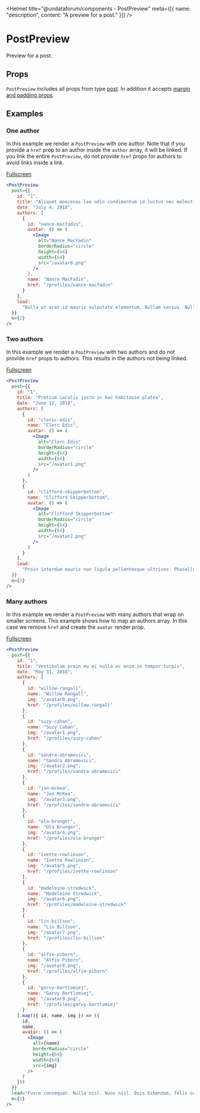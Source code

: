 
<Helmet
  title="@undataforum/components - PostPreview"
  meta={[{ name: "description", content: "A preview for a post." }]}
/>

# PostPreview

Preview for a post.

## Props

`PostPreview` includes all props from type [post](/types/post/). In addition it accepts [margin and padding props](https://rebassjs.org/props/#margin-and-padding).

## Examples

### One author

In this example we render a `PostPreview` with one author. Note that if you provide a `href` prop to an author inside the `author` array, it will be linked. If you link the entire `PostPreview`, do not provide `href` props for authors to avoid links inside a link.

<OneAuthorExample />

[Fullscreen](/PostPreview/one-author-example/)

```jsx
<PostPreview
  post={{
    id: "1",
    title: "Aliquet maecenas leo odio condimentum id luctus nec molestie",
    date: "July 4, 2018",
    authors: [
      {
        id: "nance-macfadin",
        avatar: () => (
          <Image
            alt="Nance MacFadin"
            borderRadius="circle"
            height={64}
            width={64}
            src="/avatar0.png"
          />
        ),
        name: "Nance MacFadin",
        href: "/profiles/nance-macfadin"
      }
    ],
    lead:
      "Nulla ut erat id mauris vulputate elementum. Nullam varius. Nulla facilisi. Cras non velit nec nisi vulputate nonummy. Maecenas tincidunt lacus at velit. Vivamus vel nulla eget eros elementum pellentesque. Quisque porta volutpat erat. Quisque erat eros, viverra eget, congue eget, semper rutrum, nulla. Nunc purus."
  }}
  m={2}
/>
```

### Two authors

In this example we render a `PostPreview` with two authors and do not provide `href` props to authors. This results in the authors not being linked.

<TwoAuthorsExample />

[Fullscreen](/PostPreview/two-authors-example/)

```jsx
<PostPreview
  post={{
    id: "1",
    title: "Pretium iaculis justo in hac habitasse platea",
    date: "June 12, 2018",
    authors: [
      {
        id: "cleric-edis",
        name: "Clerc Edis",
        avatar: () => (
          <Image
            alt="Clerc Edis"
            borderRadius="circle"
            height={64}
            width={64}
            src="/avatar1.png"
          />
        )
      },
      {
        id: "clifford-skipperbottom",
        name: "Clifford Skipperbottom",
        avatar: () => (
          <Image
            alt="Clifford Skipperbottom"
            borderRadius="circle"
            height={64}
            width={64}
            src="/avatar2.png"
          />
        )
      }
    ],
    lead:
      "Proin interdum mauris non ligula pellentesque ultrices. Phasellus id sapien in sapien iaculis congue. Vivamus metus arcu, adipiscing molestie, hendrerit at, vulputate vitae, nisl. Aenean lectus. Pellentesque eget nunc. Donec quis orci eget orci vehicula condimentum. Curabitur in libero ut massa volutpat convallis. Morbi odio odio, elementum eu, interdum eu, tincidunt in, leo. Maecenas pulvinar lobortis est."
  }}
  m={2}
/>
```

### Many authors

In this example we render a `PostPreview` with many authors that wrap on smaller screens. This example shows how to map an authors array. In this case we remove `href` and create the `avatar` render prop.

<ManyAuthorsExample />

[Fullscreen](/PostPreview/many-authors-example/)

```jsx
<PostPreview
  post={{
    id: "1",
    title: "Vestibulum proin eu mi nulla ac enim in tempor turpis",
    date: "May 31, 2018",
    authors: [
      {
        id: "willow-rangall",
        name: "Willow Rangall",
        img: "/avatar0.png",
        href: "/profiles/willow-rangall"
      },
      {
        id: "suzy-cahan",
        name: "Suzy Cahan",
        img: "/avatar1.png",
        href: "/profiles/suzy-cahan"
      },
      {
        id: "sandra-abramovici",
        name: "Sandra Abramovici",
        img: "/avatar2.png",
        href: "/profiles/sandra-abramovici"
      },
      {
        id: "jan-mckea",
        name: "Jan McKea",
        img: "/avatar3.png",
        href: "/profiles/sandra-abramovici"
      },
      {
        id: "ola-brunger",
        name: "Ola Brunger",
        img: "/avatar4.png",
        href: "/profiles/ola-brunger"
      },
      {
        id: "ivette-rowlinson",
        name: "Ivette Rowlinson",
        img: "/avatar5.png",
        href: "/profiles/ivette-rowlinson"
      },
      {
        id: "madeleine-stredwick",
        name: "Madeleine Stredwick",
        img: "/avatar6.png",
        href: "/profiles/madeleine-stredwick"
      },
      {
        id: "lin-billson",
        name: "Lin Billson",
        img: "/avatar7.png",
        href: "/profiles/lin-billson"
      },
      {
        id: "alfie-piborn",
        name: "Alfie Piborn",
        img: "/avatar8.png",
        href: "/profiles/alfie-piborn"
      },
      {
        id: "garvy-bartlomiej",
        name: "Garvy Bartlomiej",
        img: "/avatar9.png",
        href: "/profiles/garvy-bartlomiej"
      }
    ].map(({ id, name, img }) => ({
      id,
      name,
      avatar: () => (
        <Image
          alt={name}
          borderRadius="circle"
          height={64}
          width={64}
          src={img}
        />
      )
    }))
  }}
  lead="Fusce consequat. Nulla nisl. Nunc nisl. Duis bibendum, felis sed interdum venenatis, turpis enim blandit mi, in porttitor pede justo eu massa. Donec dapibus. Duis at velit eu est congue elementum. In hac habitasse platea dictumst. Morbi vestibulum, velit id pretium iaculis, diam erat fermentum justo, nec condimentum neque sapien placerat ante. Nulla justo."
  m={2}
/>
```
